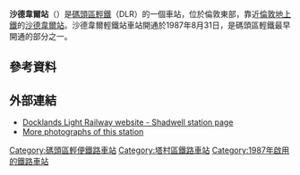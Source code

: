 {{Infobox London station |symbol = dlr
| name        = 沙德韋爾<br />Shadwell 
| image_name  = Docklands Light Railway trein in Shadwell (12753975413).jpg
| caption     = 
| manager     = [[碼頭區輕鐵|碼頭區輕鐵]] 
| fare_zone   = 2 
| locale      = [[沙德韋爾|沙德韋爾]] 
| borough     = [[塔村區|塔村區]] 
| events1     = 啟用 | years1=1987
| platforms   = 2
| access      = yes
| access_note = <ref>{{Citation step free tube map}}</ref> 
| interchange = [[沙德韋爾站|沙德韋爾站]] {{rail-interchange|london|overground}}
| latitude    = 51.511711
| longitude   = -0.056214
| dlrbat0708  = 4.414
| dlrbat0809  = 4.495
| dlrbat1011  = 5.593
}}
'''沙德韋爾站'''（{{lang-en|Shadwell DLR station}}）是[[碼頭區輕鐵|碼頭區輕鐵]]（DLR）的一個車站，位於倫敦東部，靠近[[倫敦地上鐵|倫敦地上鐵]]的[[沙德韋爾站|沙德韋爾站]]。沙德韋爾輕鐵站車站開通於1987年8月31日，是碼頭區輕鐵最早開通的部分之一。

==參考資料==
{{reflist}}

==外部連結==
{{Commonscat|Shadwell DLR station|沙德韋爾輕鐵站}}
* [https://web.archive.org/web/20070206020246/http://www.tfl.gov.uk/dlr/stations/shadwell.shtml Docklands Light Railway website - Shadwell station page]
* [http://tubephotos.dannycox.me.uk/stations/shadwell.html More photographs of this station] {{Wayback|url=http://tubephotos.dannycox.me.uk/stations/shadwell.html |date=20160118163929 }}

{{DLR}}

{{DEFAULTSORT:Shadwell}}
[[Category:碼頭區輕便鐵路車站|Category:碼頭區輕便鐵路車站]]
[[Category:塔村區鐵路車站|Category:塔村區鐵路車站]]
[[Category:1987年啟用的鐵路車站|Category:1987年啟用的鐵路車站]]